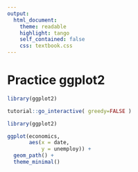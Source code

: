 ```yaml
---
output:
  html_document:
    theme: readable
    highlight: tango
    self_contained: false
    css: textbook.css
---
```


# Practice ggplot2

```r

library(ggplot2)

tutorial::go_interactive( greedy=FALSE )

```

```r

library(ggplot2)

ggplot(economics, 
       aes(x = date, 
           y = unemploy)) +
  geom_path() +
  theme_minimal()

```
